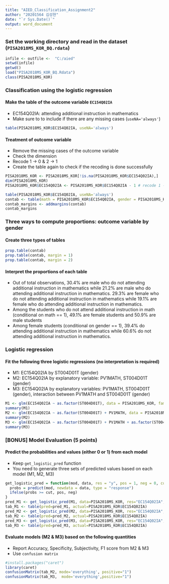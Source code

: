 ```yaml
---
title: "AIED_Classification_Assignment2"
author: "20201564 김성현"
date: "`r Sys.Date()`"
output: word_document
---
```


### Set the working directory and read in the dataset (`PISA2018MS_KOR_BQ.rdata`)

```r
infile <- outfile <-  "C:/aied"
setwd(infile) 
getwd()
load("PISA2018MS_KOR_BQ.Rdata")
class(PISA2018MS_KOR)
```

### Classification using the logistic regression

#### Make the table of the outcome variable `EC154Q02IA`
* EC154Q02IA: attending additional instruction in mathematics
* Make sure to to include if there are any missing cases (`useNA='always'`)

```r
table(PISA2018MS_KOR$EC154Q02IA, useNA='always')
```

#### Treatment of outcome variable
* Remove the missing cases of the outcome variable 
* Check the dimension
* Recode 1 -> 0 & 2 -> 1
* Create the table again to check if the recoding is done successfully
```r
PISA2018MS_KOR <- PISA2018MS_KOR[!is.na(PISA2018MS_KOR$EC154Q02IA),]
dim(PISA2018MS_KOR)
PISA2018MS_KOR$EC154Q02IA <- PISA2018MS_KOR$EC154Q02IA - 1 # recode 1 -> 0 & 2 -> 1

table(PISA2018MS_KOR$EC154Q02IA, useNA='always')
contab <- table(math = PISA2018MS_KOR$EC154Q02IA, gender = PISA2018MS_KOR$ST004D01T)
contab_margins <- addmargins(contab)
contab_margins
```

###  Three ways to compute proportions: outcome variable by gender 
#### Create three types of tables 
```r
prop.table(contab)
prop.table(contab, margin = 1)
prop.table(contab, margin = 2)

```

#### Interpret the proportions of each table

* Out of total observations, 30.4% are male who do not attending additional instruction in mathematics while 21.2% are male who do attending additional instruction in mathematics. 29.3% are female who do not attending additional instruction in mathematics while 19.1% are female who do attending additional instruction in mathematics.
* Among the students who do not attend additional instruction in math (conditional on math == 1), 49.1% are female students and 50.9% are male students
* Among female students (conditional on gender == 1), 39.4% do attending additional instruction in mathematics while 60.6% do not attending additional instruction in mathematics.

### Logistic regression
#### Fit the following three logistic regressions (no interpretation is required)
* M1: EC154Q02IA by ST004D01T (gender)
* M2: EC154Q02IA by explanatory variable: PV1MATH,  ST004D01T (gender)
* M3: EC154Q02IA by explanatory variables: PV1MATH, ST004D01T (gender), interaction between PV1MATH and ST004D01T (gender)

```r
M1 <- glm(EC154Q02IA ~ as.factor(ST004D01T), data = PISA2018MS_KOR, family = "binomial")
summary(M1)
M2 <- glm(EC154Q02IA ~ as.factor(ST004D01T) + PV1MATH, data = PISA2018MS_KOR, family = "binomial")
summary(M2)
M3 <- glm(EC154Q02IA ~ as.factor(ST004D01T) + PV1MATH + as.factor(ST004D01T):PV1MATH, data = PISA2018MS_KOR, family = "binomial")
summary(M3)
```


### [BONUS] Model Evaluation (5 points)
#### Predict the probabilities and values (either 0 or 1) from each model
* Keep `get_logistic_pred` function 
* You need to generate three sets of predicted values based on each model (M1, M2, M3)
```r
get_logistic_pred = function(mod, data, res = "y", pos = 1, neg = 0, cut = 0.5) {
  probs = predict(mod, newdata = data, type = "response")
  ifelse(probs >= cut, pos, neg)
}
pred_M1 <- get_logistic_pred(M1, data=PISA2018MS_KOR, res="EC154Q02IA", cut = 0.5)
tab_M1 <- table(pred=pred_M1, actual=PISA2018MS_KOR$EC154Q02IA)
pred_M2 <- get_logistic_pred(M2, data=PISA2018MS_KOR, res="EC154Q02IA", cut = 0.5)
tab_M2 <- table(pred=pred_M2, actual=PISA2018MS_KOR$EC154Q02IA)
pred_M3 <- get_logistic_pred(M3, data=PISA2018MS_KOR, res="EC154Q02IA", cut = 0.5)
tab_M3 <- table(pred=pred_M3, actual=PISA2018MS_KOR$EC154Q02IA)
```

#### Evaluate models (M2 & M3) based on the following quantities
* Report Accuracy, Specificity, Subjectivity, F1 score from M2 & M3
* Use `confusion matrix`
```r
#install.packages("caret")
library(caret)
confusionMatrix(tab_M2, mode='everything', positive="1")
confusionMatrix(tab_M3,  mode='everything',positive="1")

```